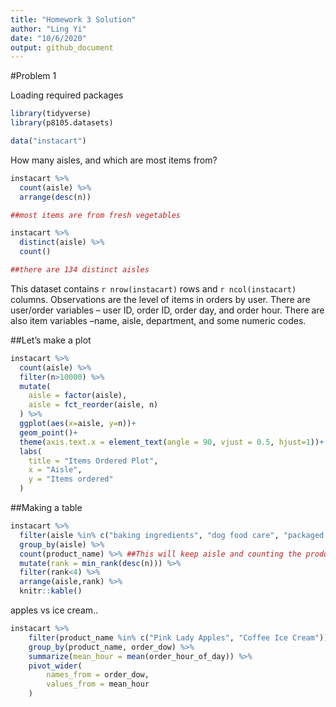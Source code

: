 ```yaml
---
title: "Homework 3 Solution"
author: "Ling Yi"
date: "10/6/2020"
output: github_document
---
```




#Problem 1

Loading required packages

```r
library(tidyverse)
library(p8105.datasets)
```


```r
data("instacart")
```

How many aisles, and which are most items from?

```r
instacart %>% 
  count(aisle) %>% 
  arrange(desc(n))

##most items are from fresh vegetables

instacart %>% 
  distinct(aisle) %>% 
  count()

##there are 134 distinct aisles
```

This dataset contains `r nrow(instacart)` rows and `r ncol(instacart)` columns. Observations are the level of items in orders by user. There are user/order variables -- user ID, order ID, order day, and order hour. There are also item variables --name, aisle, department, and some numeric codes. 

##Let's make a plot

```r
instacart %>% 
  count(aisle) %>% 
  filter(n>10000) %>% 
  mutate(
    aisle = factor(aisle),
    aisle = fct_reorder(aisle, n)
  ) %>% 
  ggplot(aes(x=aisle, y=n))+
  geom_point()+
  theme(axis.text.x = element_text(angle = 90, vjust = 0.5, hjust=1))+
  labs(
    title = "Items Ordered Plot",
    x = "Aisle",
    y = "Items ordered"
  )
```

##Making a table

```r
instacart %>% 
  filter(aisle %in% c("baking ingredients", "dog food care", "packaged vegetables fruits")) %>% 
  group_by(aisle) %>%
  count(product_name) %>% ##This will keep aisle and counting the product name
  mutate(rank = min_rank(desc(n))) %>% 
  filter(rank<4) %>% 
  arrange(aisle,rank) %>% 
  knitr::kable()
```

apples vs ice cream..

```r
instacart %>% 
	filter(product_name %in% c("Pink Lady Apples", "Coffee Ice Cream")) %>% 
	group_by(product_name, order_dow) %>% 
	summarize(mean_hour = mean(order_hour_of_day)) %>% 
	pivot_wider(
		names_from = order_dow,
		values_from = mean_hour
	)
```





























